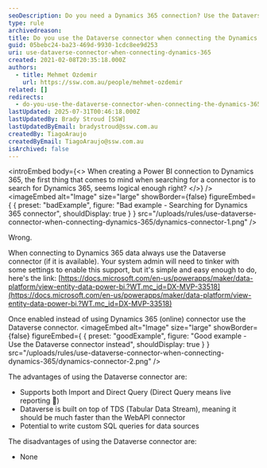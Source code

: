 ```yaml
---
seoDescription: Do you need a Dynamics 365 connection? Use the Dataverse connector to unlock faster and more customizable reporting.
type: rule
archivedreason:
title: Do you use the Dataverse connector when connecting the Dynamics 365?
guid: 05bebc24-ba23-469d-9930-1cdc8ee9d253
uri: use-dataverse-connector-when-connecting-dynamics-365
created: 2021-02-08T20:35:18.000Z
authors:
  - title: Mehmet Ozdemir
    url: https://ssw.com.au/people/mehmet-ozdemir
related: []
redirects:
  - do-you-use-the-dataverse-connector-when-connecting-the-dynamics-365
lastUpdated: 2025-07-31T00:46:18.000Z
lastUpdatedBy: Brady Stroud [SSW]
lastUpdatedByEmail: bradystroud@ssw.com.au
createdBy: TiagoAraujo
createdByEmail: TiagoAraujo@ssw.com.au
isArchived: false
---
```


<introEmbed
  body={<>
When creating a Power BI connection to Dynamics 365, the first thing that comes to mind when searching for a connector is to search for Dynamics 365, seems logical enough right?
  </>}
/>
<imageEmbed
  alt="Image"
  size="large"
  showBorder={false}
  figureEmbed={ {
    preset: "badExample",
    figure: "Bad example - Searching for Dynamics 365 connector",
    shouldDisplay: true
  } }
  src="/uploads/rules/use-dataverse-connector-when-connecting-dynamics-365/dynamics-connector-1.png"
/>

Wrong.

When connecting to Dynamics 365 data always use the Dataverse connector (if it is available). Your system admin will need to tinker with some settings to enable this support, but it's simple and easy enough to do, here's the link: [https://docs.microsoft.com/en-us/powerapps/maker/data-platform/view-entity-data-power-bi.?WT.mc_id=DX-MVP-33518](https://docs.microsoft.com/en-us/powerapps/maker/data-platform/view-entity-data-power-bi.?WT.mc_id=DX-MVP-33518)

Once enabled instead of using Dynamics 365 (online) connector use the Dataverse connector.
<imageEmbed
  alt="Image"
  size="large"
  showBorder={false}
  figureEmbed={ {
    preset: "goodExample",
    figure: "Good example - Use the Dataverse connector instead",
    shouldDisplay: true
  } }
  src="/uploads/rules/use-dataverse-connector-when-connecting-dynamics-365/dynamics-connector-2.png"
/>

The advantages of using the Dataverse connector are:

* Supports both Import and Direct Query (Direct Query means live reporting 🙂)
* Dataverse is built on top of TDS (Tabular Data Stream), meaning it should be much faster than the WebAPI connector
* Potential to write custom SQL queries for data sources

The disadvantages of using the Dataverse connector are:

* None
